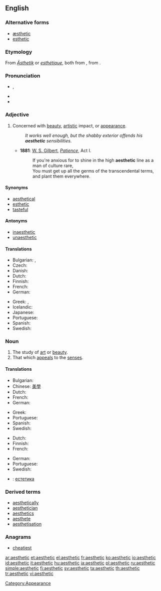 ==English==

===Alternative forms===
* [[æsthetic]]
* [[esthetic]]

===Etymology===
From {{etyl|de}} ''[[Ästhetik]]'' or {{etyl|fr}} ''[[esthétique]]'', both from {{etyl|grc}} {{term|αἰσθητικός||of sense perception|lang=grc}}, from {{term|αἰσθάνομαι||I feel|lang=grc}}.

===Pronunciation===
* {{a|UK}} {{IPA|/əsˈθɛt.ɪk/}}, {{SAMPA|/@s"TEtIk/}}
* {{audio|en-us-aesthetic.ogg|Audio (US)}}
* {{rhymes|ɛtɪk}}

===Adjective===
{{en-adj}}

# Concerned with [[beauty]], [[artistic]] impact, or [[appearance]].
#: ''It works well enough, but the shabby exterior offends his '''aesthetic''' sensibilities.''
#* '''1881''': [[w:W. S. Gilbert|W. S. Gilbert]], ''[[w:Patience (opera)|Patience]]'', Act I.
#*: If you're anxious for to shine in the high '''aesthetic''' line as a man of culture rare,<br>You must get up all the germs of the transcendental terms, and plant them everywhere.

====Synonyms====
* [[aesthetical]]
* [[esthetic]]
* [[tasteful]]

====Antonyms====
* [[inaesthetic]]
* [[unaesthetic]]

====Translations====
{{trans-top|Concerned with beauty}}
* Bulgarian: {{t+|bg|естетичен}}, {{t|bg|изящен}}
* Czech: {{t-|cs|estetický|m}}
* Danish: {{t|da|æstetisk}}
* Dutch: {{t|nl|esthetisch}}
* Finnish: {{t-|fi|esteettinen}}
* French: {{t+|fr|esthétique}}
* German: {{t+|de|ästhetisch}}
{{trans-mid}}
* Greek: {{t+|el|αισθητικός|tr=esthetikós}}, {{t|el|καλαίσθητος|tr=kalésθitos}}
* Icelandic: {{t|is|sjónrænn|m}}
* Japanese: {{t|ja|美的な|tr=bitekina}}
* Portuguese: {{t+|pt|estético}}
* Spanish: {{t+|es|estético|m}}
* Swedish: {{t|sv|estetisk}}
{{trans-bottom}}

===Noun===
{{en-noun}}

# The study of [[art]] or [[beauty]].
# That which [[appeal]]s to the [[sense]]s.

====Translations====
{{trans-top|The study of art or beauty}}
* Bulgarian: {{t+|bg|естетика}}
* Chinese: [[美學]]
* Dutch: {{t+|nl|esthetica|f}}
* French: {{t+|fr|esthétique|f}}
* German: {{t+|de|Ästhetik|f}}
{{trans-mid}}
* Greek: {{t+|el|αισθητική|f|tr=esθitikí}}
* Portuguese: {{t+|pt|estética|f}}
* Spanish: {{t+|es|estética|f}}
* Swedish: {{t-|sv|estetik}}
{{trans-bottom}}

{{trans-top|That which appeals to the senses}}
* Dutch: {{t|nl|esthetische|n}}
* Finnish: {{t-|fi|estetiikka}}
* French: {{t+|fr|esthétique|f}}
{{trans-mid}}
* German: {{t+|de|Ästhetik|f}}
* Portuguese: {{t+|pt|estética|f}}
* Swedish: {{t-|sv|estetik}}
{{trans-bottom}}

{{checktrans-top|Translations to be checked}}
* {{ttbc|bg}}: [[естетика]] {{f}}
{{trans-bottom}}

===Derived terms===
* [[aesthetically]]
* [[aesthetician]]
* [[aesthetics]]
* [[aesthete]]
* [[aesthetisation]]

===Anagrams===
* [[cheatiest#English|cheatiest]]

[[ar:aesthetic]]
[[et:aesthetic]]
[[el:aesthetic]]
[[fr:aesthetic]]
[[ko:aesthetic]]
[[io:aesthetic]]
[[id:aesthetic]]
[[it:aesthetic]]
[[hu:aesthetic]]
[[ja:aesthetic]]
[[pl:aesthetic]]
[[ru:aesthetic]]
[[simple:aesthetic]]
[[fi:aesthetic]]
[[sv:aesthetic]]
[[ta:aesthetic]]
[[th:aesthetic]]
[[tr:aesthetic]]
[[vi:aesthetic]]
[[Category:Appearance]]
